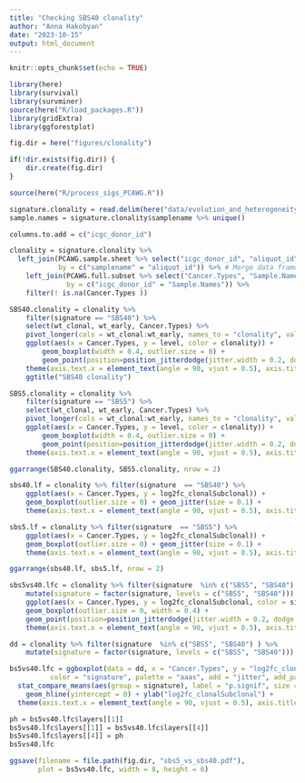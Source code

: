 ```yaml
---
title: "Checking SBS40 clonality"
author: "Anna Hakobyan"
date: "2023-10-15"
output: html_document
---
```


```r
knitr::opts_chunk$set(echo = TRUE)
```


``` r
library(here)
library(survival)
library(survminer)
source(here("R/load_packages.R"))
library(gridExtra)
library(ggforestplot)

fig.dir = here("figures/clonality")

if(!dir.exists(fig.dir)) {
    dir.create(fig.dir)
}
```

```r
source(here("R/process_sigs_PCAWG.R"))
```

```r
signature.clonality = read.delim(here("data/evolution_and_heterogeneity/2018-07-25-allSignatureChanges.tsv"))
sample.names = signature.clonality$samplename %>% unique()

columns.to.add = c("icgc_donor_id")

clonality = signature.clonality %>%
  left_join(PCAWG.sample.sheet %>% select("icgc_donor_id", "aliquot_id"), 
            by = c("samplename" = "aliquot_id")) %>% # Merge data frames 
    left_join(PCAWG.full.subset %>% select("Cancer.Types", "Sample.Names"),
              by = c("icgc_donor_id" = "Sample.Names")) %>% 
    filter(! is.na(Cancer.Types ))
```


```r
SBS40.clonality = clonality %>% 
    filter(signature == "SBS40") %>% 
    select(wt_clonal, wt_early, Cancer.Types) %>% 
    pivot_longer(cols = wt_clonal:wt_early, names_to = "clonality", values_to = "level") %>% 
    ggplot(aes(x = Cancer.Types, y = level, color = clonality)) +
        geom_boxplot(width = 0.4, outlier.size = 0) + 
        geom_point(position=position_jitterdodge(jitter.width = 0.2, dodge.width = 0.4), size = 0.1) +
    theme(axis.text.x = element_text(angle = 90, vjust = 0.5), axis.title = element_blank()) +
    ggtitle("SBS40 clonality")

SBS5.clonality = clonality %>% 
    filter(signature == "SBS5") %>% 
    select(wt_clonal, wt_early, Cancer.Types) %>% 
    pivot_longer(cols = wt_clonal:wt_early, names_to = "clonality", values_to = "level") %>% 
    ggplot(aes(x = Cancer.Types, y = level, color = clonality)) +
        geom_boxplot(width = 0.4, outlier.size = 0) + 
        geom_point(position=position_jitterdodge(jitter.width = 0.2, dodge.width = 0.4), size = 0.1) +
    theme(axis.text.x = element_text(angle = 90, vjust = 0.5), axis.title = element_blank()) 

ggarrange(SBS40.clonality, SBS5.clonality, nrow = 2)

```


```r
sbs40.lf = clonality %>% filter(signature  == "SBS40") %>% 
    ggplot(aes(x = Cancer.Types, y = log2fc_clonalSubclonal)) +
    geom_boxplot(outlier.size = 0) + geom_jitter(size = 0.1) +
    theme(axis.text.x = element_text(angle = 90, vjust = 0.5), axis.title = element_blank()) 

sbs5.lf = clonality %>% filter(signature  == "SBS5") %>% 
    ggplot(aes(x = Cancer.Types, y = log2fc_clonalSubclonal)) +
    geom_boxplot(outlier.size = 0) + geom_jitter(size = 0.1) +
    theme(axis.text.x = element_text(angle = 90, vjust = 0.5), axis.title = element_blank()) 

ggarrange(sbs40.lf, sbs5.lf, nrow = 2)

```

```r
sbs5vs40.lfc = clonality %>% filter(signature  %in% c("SBS5", "SBS40") ) %>% 
    mutate(signature = factor(signature, levels = c("SBS5", "SBS40"))) %>% 
    ggplot(aes(x = Cancer.Types, y = log2fc_clonalSubclonal, color = signature)) +
    geom_boxplot(outlier.size = 0, width = 0.4) + 
    geom_point(position=position_jitterdodge(jitter.width = 0.2, dodge.width = 0.4), size = 0.1) +
    theme(axis.text.x = element_text(angle = 90, vjust = 0.5), axis.title = element_blank()) 
```

```r
dd = clonality %>% filter(signature  %in% c("SBS5", "SBS40") ) %>% 
    mutate(signature = factor(signature, levels = c("SBS5", "SBS40"))) 

bs5vs40.lfc = ggboxplot(data = dd, x = "Cancer.Types", y = "log2fc_clonalSubclonal",
          color = "signature", palette = "aaas", add = "jitter", add_params = list(size = 0.1))+
  stat_compare_means(aes(group = signature), label = "p.signif", size = 3) +
    geom_hline(yintercept = 0) + ylab("log2fc_clonalSubclonal") +
  theme(axis.text.x = element_text(angle = 90, vjust = 0.5), axis.title.x = element_blank())  

ph = bs5vs40.lfc$layers[[1]]
bs5vs40.lfc$layers[[1]] = bs5vs40.lfc$layers[[4]]
bs5vs40.lfc$layers[[4]] = ph
bs5vs40.lfc

ggsave(filename = file.path(fig.dir, "sbs5_vs_sbs40.pdf"), 
       plot = bs5vs40.lfc, width = 8, height = 6)
```

